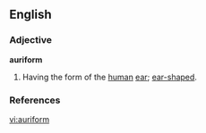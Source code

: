 {{webster}}

==English==

===Adjective===
'''auriform'''
# Having the form of the [[human]] [[ear]]; [[ear-shaped]].

===References===
{{R:Webster 1913}}

[[vi:auriform]]